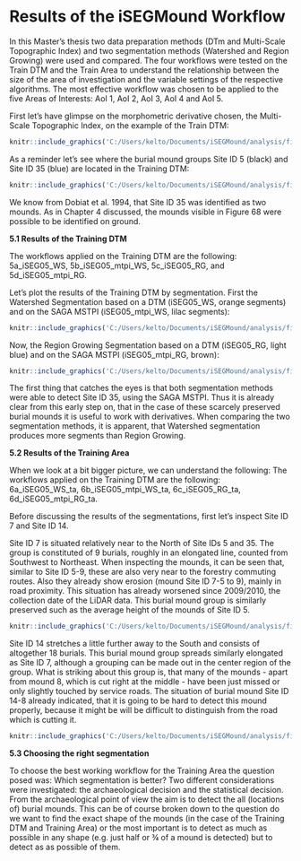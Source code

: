 # Results of the iSEGMound Workflow

In this Master’s thesis two data preparation methods (DTm and Multi-Scale Topographic Index) and two segmentation methods (Watershed and Region Growing) were used and compared. The four workflows were tested on the Train DTM and the Train Area to understand the relationship between the size of the area of investigation and the variable settings of the respective algorithms. The most effective workflow was chosen to be applied to the five Areas of Interests: AoI 1, AoI 2, AoI 3, AoI 4 and AoI 5.

First let's have glimpse on the morphometric derivative chosen, the Multi-Scale Topographic Index, on the example of the Train DTM: 

```r
knitr::include_graphics('C:/Users/kelto/Documents/iSEGMound/analysis/figures/Figure_67.png')
```
As a reminder let's see where the burial mound groups Site ID 5 (black) and Site ID 35 (blue) are located in the Training DTM:  

```r
knitr::include_graphics('C:/Users/kelto/Documents/iSEGMound/analysis/figures/Figure_68.png')
```
We know from Dobiat et al. 1994, that Site ID 35 was identified as two mounds. As in Chapter 4 discussed, the mounds visible in Figure 68 were possible to be identified on ground.  

**5.1 Results of the Training DTM**

The workflows applied on the Training DTM are the following: 
5a_iSEG05_WS, 5b_iSEG05_mtpi_WS, 5c_iSEG05_RG, and 5d_iSEG05_mtpi_RG.

Let's plot the results of the Training DTM by segmentation.
First the Watershed Segmentation based on a DTM (iSEG05_WS, orange segments) and on the SAGA MSTPI (iSEG05_mtpi_WS, lilac segments):

```r
knitr::include_graphics('C:/Users/kelto/Documents/iSEGMound/analysis/figures/Figure_69.png')
```

Now, the Region Growing Segmentation based on a DTM (iSEG05_RG, light blue) and on the SAGA MSTPI (iSEG05_mtpi_RG, brown):

```r
knitr::include_graphics('C:/Users/kelto/Documents/iSEGMound/analysis/figures/Figure_70.png')
```

The first thing that catches the eyes is that both segmentation methods were able to detect Site ID 35, using the SAGA MSTPI. Thus it is already clear from this early step on, that in the case of these scarcely preserved burial mounds it is useful to work with derivatives. When comparing the two segmentation methods, it is apparent, that Watershed segmentation produces more segments than Region Growing. 

**5.2 Results of the Training Area**

When we look at a bit bigger picture, we can understand the following: 
The workflows applied on the Training DTM are the following: 
6a_iSEG05_WS_ta, 6b_iSEG05_mtpi_WS_ta, 6c_iSEG05_RG_ta, 6d_iSEG05_mtpi_RG_ta.

Before discussing the results of the segmentations, first let's inspect Site ID 7 and Site ID 14. 

Site ID 7 is situated relatively near to the North of Site IDs 5 and 35. The group is constituted of 9 burials, roughly in an elongated line, counted from Southwest to Northeast. When inspecting the mounds, it can be seen that, similar to Site ID 5-9, these are also very near to the forestry commuting routes. Also they already show erosion (mound Site ID 7-5 to 9), mainly in road proximity. This situation has already worsened since 2009/2010, the collection date of the LiDAR data. This burial mound group is similarly preserved such as the average height of the mounds of Site ID 5.

```r
knitr::include_graphics('C:/Users/kelto/Documents/iSEGMound/analysis/figures/Figure_71.png')
```

Site ID 14 stretches a little further away to the South and consists of altogether 18 burials. This burial mound group spreads similarly elongated as Site ID 7, although a grouping can be made out in the center region of the group. What is striking about this group is, that many of the mounds - apart from mound 8, which is cut right at the middle - have been just missed or only slightly touched by service roads. The situation of burial mound Site ID 14-8 already indicated, that it is going to be hard to detect this mound properly, because it might be will be difficult to distinguish from the road which is cutting it.  

```r
knitr::include_graphics('C:/Users/kelto/Documents/iSEGMound/analysis/figures/Figure_72.png')
```

**5.3 Choosing the right segmentation**

To choose the best working workflow for the Training Area the question posed was: Which segmentation is better? Two different considerations were investigated: the archaeological decision and the statistical decision. From the archaeological point of view the aim is to detect the all (locations of) burial mounds. This can be of course broken down to the question do we want to find the exact shape of the mounds (in the case of the Training DTM and Training Area) or the most important is to detect as much as possible in any shape (e.g. just half or ¾ of a mound is detected) but to detect as as possible of them. 



